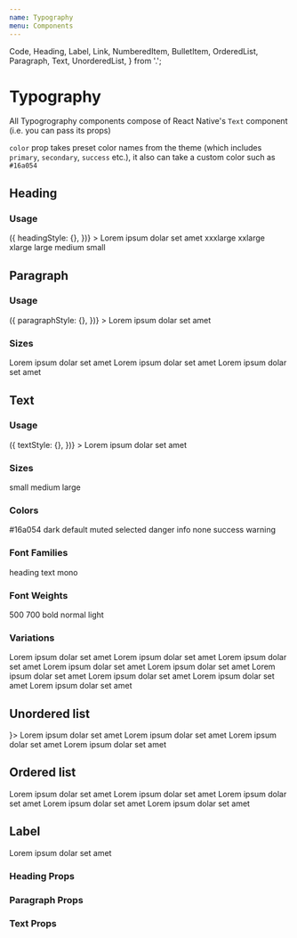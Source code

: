 ```yaml
---
name: Typography
menu: Components
---
```


  Code,
  Heading,
  Label,
  Link,
  NumberedItem,
  BulletItem,
  OrderedList,
  Paragraph,
  Text,
  UnorderedList,
} from '.';

# Typography

All Typogrography components compose of React Native's `Text` component (i.e. you can pass its props)

`color` prop takes preset color names from the theme (which includes `primary`, `secondary`, `success` etc.), it also can take a custom color such as `#16a054`

## Heading

### Usage

<Playground>
  <Heading
    accessibilityLevel={3} // 1-6
    align="left"
    size="xxlarge"
    color="primary"
    getStyles={(props, theme) => ({
      headingStyle: {},
    })}
  >
    Lorem ipsum dolar set amet
  </Heading>
</Playground>

<Playground>
  <Box flexDirection="column">
    <Heading size="xxxlarge">xxxlarge</Heading>
    <Heading size="xxlarge">xxlarge</Heading>
    <Heading size="xlarge">xlarge</Heading>
    <Heading size="large">large</Heading>
    <Heading size="medium">medium</Heading>
    <Heading size="small">small</Heading>
  </Box>
</Playground>

## Paragraph

### Usage

<Playground>
  <Paragraph
    color="primary"
    align="left"
    size="large" // small - large
    fontFamily="text"
    weight="normal"
    getStyles={(props, theme) => ({
      paragraphStyle: {},
    })}
  >
    Lorem ipsum dolar set amet
  </Paragraph>
</Playground>

### Sizes

<Playground>
  <Box flexDirection="column">
    <Paragraph size="small">Lorem ipsum dolar set amet</Paragraph>
    <Paragraph size="medium">Lorem ipsum dolar set amet</Paragraph>
    <Paragraph size="large">Lorem ipsum dolar set amet</Paragraph>
  </Box>
</Playground>

## Text

### Usage

<Playground>
  <Text
    color="primary"
    align="left"
    size="large" // small - large
    fontFamily="text"
    weight="normal"
    isBold
    isItalic
    isInline
    transform="uppercase"
    getStyles={(props, theme) => ({
      textStyle: {},
    })}
  >
    Lorem ipsum dolar set amet
  </Text>
</Playground>

### Sizes

<Playground>
  <Box flexDirection="column">
    <Text size="small">small</Text>
    <Text size="medium">medium</Text>
    <Text size="large">large</Text>
  </Box>
</Playground>

### Colors

<Playground>
  <Box flexDirection="column">
    <Text color="#16a054">#16a054</Text>
    <Text color="dark">dark</Text>
    <Text color="default">default</Text>
    <Text color="muted">muted</Text>
    <Text color="selected">selected</Text>
    <Text color="danger">danger</Text>
    <Text color="info">info</Text>
    <Text color="none">none</Text>
    <Text color="success">success</Text>
    <Text color="warning">warning</Text>
  </Box>
</Playground>

### Font Families

<Playground>
  <Box flexDirection="column">
    <Text fontFamily="heading">heading</Text>
    <Text fontFamily="text">text</Text>
    <Text fontFamily="mono">mono</Text>
  </Box>
</Playground>

### Font Weights

<Playground>
  <Box flexDirection="column">
    <Text weight="500">500</Text>
    <Text weight="700">700</Text>
    <Text weight="bold">bold</Text>
    <Text weight="normal">normal</Text>
    <Text weight="light">light</Text>
  </Box>
</Playground>

### Variations

<Playground>
  <Box flexDirection="column">
    <Text isBold>Lorem ipsum dolar set amet</Text>
    <Text isItalic>Lorem ipsum dolar set amet</Text>
    <Text isItalic isBold>
      Lorem ipsum dolar set amet
    </Text>
    <Text align="left">Lorem ipsum dolar set amet</Text>
    <Text align="center">Lorem ipsum dolar set amet</Text>
    <Text align="right">Lorem ipsum dolar set amet</Text>
    <Text transform="uppercase">Lorem ipsum dolar set amet</Text>
    <Text transform="lowercase">Lorem ipsum dolar set amet</Text>
    <Text transform="capitalize">Lorem ipsum dolar set amet</Text>
  </Box>
</Playground>

## Unordered list

<Playground>
  <UnorderedList icon={<Icon name="check" />}>
    <BulletItem>Lorem ipsum dolar set amet</BulletItem>
    <BulletItem>Lorem ipsum dolar set amet</BulletItem>
    <BulletItem>Lorem ipsum dolar set amet</BulletItem>
    <BulletItem>Lorem ipsum dolar set amet</BulletItem>
  </UnorderedList>
</Playground>

## Ordered list

<Playground>
  <OrderedList>
    <NumberedItem>Lorem ipsum dolar set amet</NumberedItem>
    <NumberedItem>Lorem ipsum dolar set amet</NumberedItem>
    <NumberedItem>Lorem ipsum dolar set amet</NumberedItem>
    <NumberedItem>Lorem ipsum dolar set amet</NumberedItem>
    <NumberedItem>Lorem ipsum dolar set amet</NumberedItem>
  </OrderedList>
</Playground>

## Label

<Playground>
  <Box flexDirection="column">
    <Label>Lorem ipsum dolar set amet</Label>
  </Box>
</Playground>

### Heading Props

<PropsTable of={Heading} />

### Paragraph Props

<PropsTable of={Paragraph} />

### Text Props

<PropsTable of={Text} />
